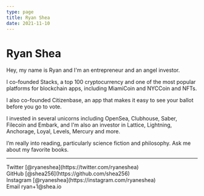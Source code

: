 ```yaml
---
type: page
title: Ryan Shea
date: 2021-11-10
---
```


# Ryan Shea

Hey, my name is Ryan and I'm an entrepreneur and an angel investor.

I co-founded Stacks, a top 100 cryptocurrency and one of the most popular platforms for blockchain apps, including MiamiCoin and NYCCoin and NFTs.

I also co-founded Citizenbase, an app that makes it easy to see your ballot before you go to vote.

I invested in several unicorns including OpenSea, Clubhouse, Saber, Filecoin and Embark, and I'm also an investor in Lattice, Lightning, Anchorage, Loyal, Levels, Mercury and more.

I’m really into reading, particularly science fiction and philosophy. Ask me about my favorite books.

---

<div>
  Twitter [@ryaneshea](https://twitter.com/ryaneshea)
  <br />
  GitHub [@shea256](https://github.com/shea256)
  <br />
  Instagram [@ryaneshea](https://instagram.com/ryaneshea)
  <br />
  Email ryan+1@shea.io
</div>
